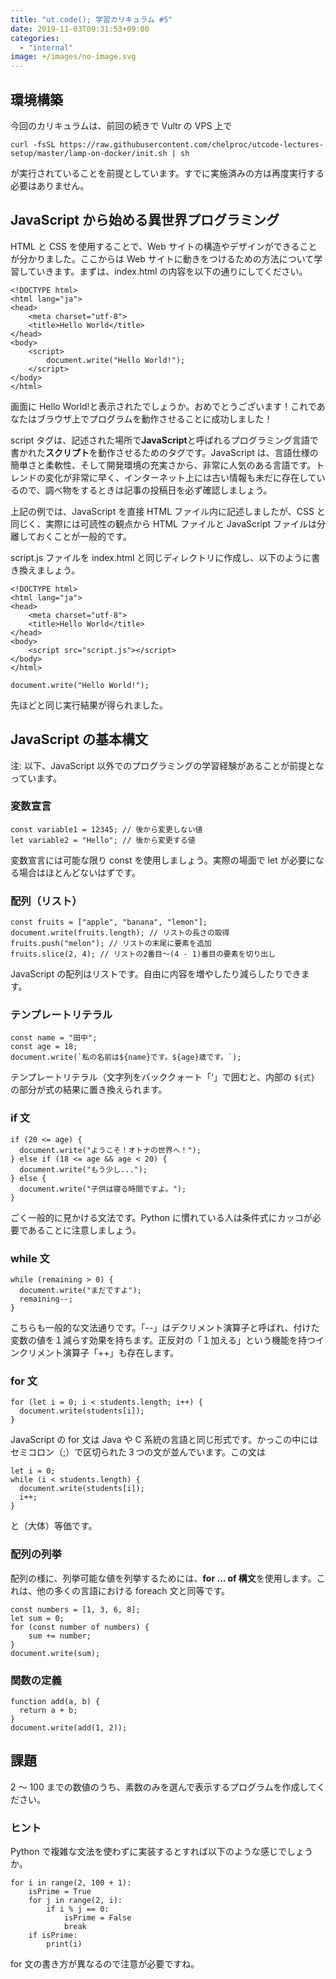 ```yaml
---
title: "ut.code(); 学習カリキュラム #5"
date: 2019-11-03T09:31:53+09:00
categories:
  - "internal"
image: +/images/no-image.svg
---
```


## 環境構築

今回のカリキュラムは、前回の続きで Vultr の VPS 上で

```
curl -fsSL https://raw.githubusercontent.com/chelproc/utcode-lectures-setup/master/lamp-on-docker/init.sh | sh
```

が実行されていることを前提としています。すでに実施済みの方は再度実行する必要はありません。

## JavaScript から始める異世界プログラミング

HTML と CSS を使用することで、Web サイトの構造やデザインができることが分かりました。ここからは Web サイトに動きをつけるための方法について学習していきます。まずは、index.html の内容を以下の通りにしてください。

```
<!DOCTYPE html>
<html lang="ja">
<head>
    <meta charset="utf-8">
    <title>Hello World</title>
</head>
<body>
    <script>
        document.write("Hello World!");
    </script>
</body>
</html>
```

画面に Hello World!と表示されたでしょうか。おめでとうございます！これであなたはブラウザ上でプログラムを動作させることに成功しました！

script タグは、記述された場所で**JavaScript**と呼ばれるプログラミング言語で書かれた**スクリプト**を動作させるためのタグです。JavaScript は、言語仕様の簡単さと柔軟性、そして開発環境の充実さから、非常に人気のある言語です。トレンドの変化が非常に早く、インターネット上には古い情報も未だに存在しているので、調べ物をするときは記事の投稿日を必ず確認しましょう。

上記の例では、JavaScript を直接 HTML ファイル内に記述しましたが、CSS と同じく、実際には可読性の観点から HTML ファイルと JavaScript ファイルは分離しておくことが一般的です。

script.js ファイルを index.html と同じディレクトリに作成し、以下のように書き換えましょう。

```
<!DOCTYPE html>
<html lang="ja">
<head>
    <meta charset="utf-8">
    <title>Hello World</title>
</head>
<body>
    <script src="script.js"></script>
</body>
</html>
```

```
document.write("Hello World!");
```

先ほどと同じ実行結果が得られました。

## JavaScript の基本構文

注: 以下、JavaScript 以外でのプログラミングの学習経験があることが前提となっています。

### 変数宣言

```
const variable1 = 12345; // 後から変更しない値
let variable2 = "Hello"; // 後から変更する値
```

変数宣言には可能な限り const を使用しましょう。実際の場面で let が必要になる場合はほとんどないはずです。

### 配列（リスト）

```
const fruits = ["apple", "banana", "lemon"];
document.write(fruits.length); // リストの長さの取得
fruits.push("melon"); // リストの末尾に要素を追加
fruits.slice(2, 4); // リストの2番目～(4 - 1)番目の要素を切り出し
```

JavaScript の配列はリストです。自由に内容を増やしたり減らしたりできます。

### テンプレートリテラル

```
const name = "田中";
const age = 18;
document.write(`私の名前は${name}です。${age}歳です。`);
```

テンプレートリテラル（文字列をバッククォート「‘」で囲むと、内部の `${式}` の部分が式の結果に置き換えられます。

### if 文

```
if (20 <= age) {
  document.write("ようこそ！オトナの世界へ！");
} else if (18 <= age && age < 20) {
  document.write("もう少し...");
} else {
  document.write("子供は寝る時間ですよ。");
}
```

ごく一般的に見かける文法です。Python に慣れている人は条件式にカッコが必要であることに注意しましょう。

### while 文

```
while (remaining > 0) {
  document.write("まだですよ");
  remaining--;
}
```

こちらも一般的な文法通りです。「--」はデクリメント演算子と呼ばれ、付けた変数の値を１減らす効果を持ちます。正反対の「１加える」という機能を持つインクリメント演算子「++」も存在します。

### for 文

```
for (let i = 0; i < students.length; i++) {
  document.write(students[i]);
}
```

JavaScript の for 文は Java や C 系統の言語と同じ形式です。かっこの中にはセミコロン（;）で区切られた３つの文が並んでいます。この文は

```
let i = 0;
while (i < students.length) {
  document.write(students[i]);
  i++;
}
```

と（大体）等価です。

### 配列の列挙

配列の様に、列挙可能な値を列挙するためには、**for ... of 構文**を使用します。これは、他の多くの言語における foreach 文と同等です。

```
const numbers = [1, 3, 6, 8];
let sum = 0;
for (const number of numbers) {
    sum += number;
}
document.write(sum);
```

### 関数の定義

```
function add(a, b) {
  return a + b;
}
document.write(add(1, 2));
```

## 課題

2 ～ 100 までの数値のうち、素数のみを選んで表示するプログラムを作成してください。

### ヒント

Python で複雑な文法を使わずに実装するとすれば以下のような感じでしょうか。

```
for i in range(2, 100 + 1):
    isPrime = True
    for j in range(2, i):
        if i % j == 0:
            isPrime = False
            break
    if isPrime:
        print(i)
```

for 文の書き方が異なるので注意が必要ですね。
